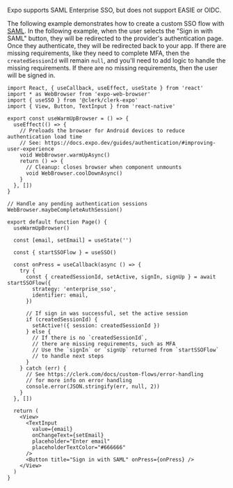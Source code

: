 Expo supports SAML Enterprise SSO, but does not support EASIE or OIDC.

The following example demonstrates how to create a custom SSO flow with [SAML](docs/authentication/enterprise-connections/overview#saml). In the following example, when the user selects the "Sign in with SAML" button, they will be redirected to the provider's authentication page. Once they authenticate, they will be redirected back to your app. If there are missing requirements, like they need to complete MFA, then the `createdSessionId` will remain `null`, and you'll need to add logic to handle the missing requirements. If there are no missing requirements, then the user will be signed in.

```tsx {{ filename: 'app/(auth)/sign-in.tsx', collapsible: true }}
import React, { useCallback, useEffect, useState } from 'react'
import * as WebBrowser from 'expo-web-browser'
import { useSSO } from '@clerk/clerk-expo'
import { View, Button, TextInput } from 'react-native'

export const useWarmUpBrowser = () => {
  useEffect(() => {
    // Preloads the browser for Android devices to reduce authentication load time
    // See: https://docs.expo.dev/guides/authentication/#improving-user-experience
    void WebBrowser.warmUpAsync()
    return () => {
      // Cleanup: closes browser when component unmounts
      void WebBrowser.coolDownAsync()
    }
  }, [])
}

// Handle any pending authentication sessions
WebBrowser.maybeCompleteAuthSession()

export default function Page() {
  useWarmUpBrowser()

  const [email, setEmail] = useState('')

  const { startSSOFlow } = useSSO()

  const onPress = useCallback(async () => {
    try {
      const { createdSessionId, setActive, signIn, signUp } = await startSSOFlow({
        strategy: 'enterprise_sso',
        identifier: email,
      })

      // If sign in was successful, set the active session
      if (createdSessionId) {
        setActive!({ session: createdSessionId })
      } else {
        // If there is no `createdSessionId`,
        // there are missing requirements, such as MFA
        // Use the `signIn` or `signUp` returned from `startSSOFlow`
        // to handle next steps
      }
    } catch (err) {
      // See https://clerk.com/docs/custom-flows/error-handling
      // for more info on error handling
      console.error(JSON.stringify(err, null, 2))
    }
  }, [])

  return (
    <View>
      <TextInput
        value={email}
        onChangeText={setEmail}
        placeholder="Enter email"
        placeholderTextColor="#666666"
      />
      <Button title="Sign in with SAML" onPress={onPress} />
    </View>
  )
}
```
